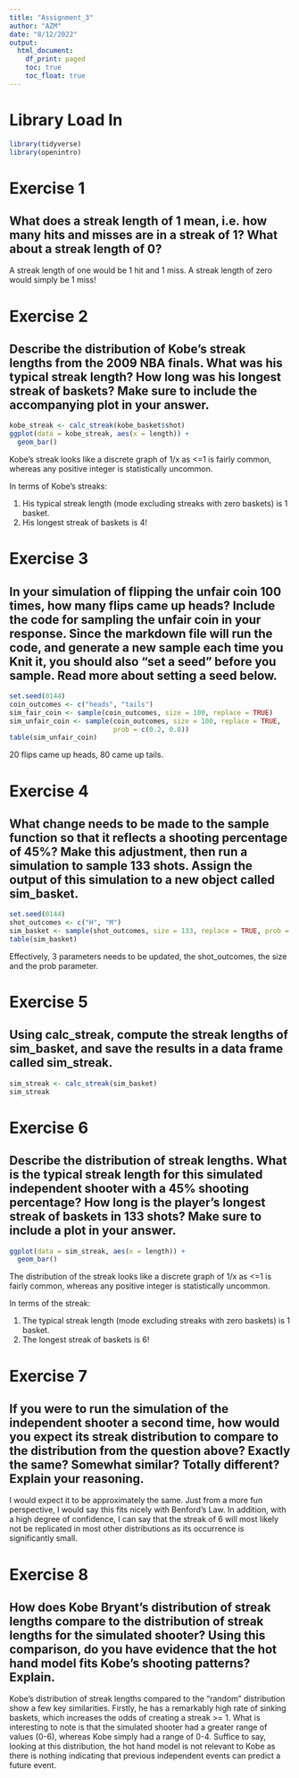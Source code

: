 ```yaml
---
title: "Assignment_3"
author: "AZM"
date: "8/12/2022"
output: 
  html_document:
    df_print: paged
    toc: true
    toc_float: true
---
```

<H1> Library Load In </H1>

```r
library(tidyverse)
library(openintro)
```

<H1>Exercise 1 </H1>
<H2> What does a streak length of 1 mean, i.e. how many hits and misses are in a streak of 1? What about a streak length of 0? </H2>

A streak length of one would be 1 hit and 1 miss. A streak length of zero would simply be 1 miss!


<H1> Exercise 2 </H1>
<H2> Describe the distribution of Kobe’s streak lengths from the 2009 NBA finals. What was his typical streak length? How long was his longest streak of baskets? Make sure to include the accompanying plot in your answer. </H2>


```r
kobe_streak <- calc_streak(kobe_basket$shot)
ggplot(data = kobe_streak, aes(x = length)) +
  geom_bar()

```
Kobe's streak looks like a discrete graph of 1/x as <=1 is fairly common, whereas any positive integer is statistically uncommon. 

In terms of Kobe's streaks:

  1. His typical streak length (mode excluding streaks with zero baskets) is 1 basket.
  2. His longest streak of baskets is 4! 


<h1> Exercise 3 </H1>
<H2> In your simulation of flipping the unfair coin 100 times, how many flips came up heads? Include the code for sampling the unfair coin in your response. Since the markdown file will run the code, and generate a new sample each time you Knit it, you should also “set a seed” before you sample. Read more about setting a seed below. </H2>

```r
set.seed(0144)
coin_outcomes <- c("heads", "tails")
sim_fair_coin <- sample(coin_outcomes, size = 100, replace = TRUE)
sim_unfair_coin <- sample(coin_outcomes, size = 100, replace = TRUE, 
                          prob = c(0.2, 0.8))
table(sim_unfair_coin)
```
20 flips came up heads, 80 came up tails. 

<H1> Exercise 4 </H1>
<H2> What change needs to be made to the sample function so that it reflects a shooting percentage of 45%? Make this adjustment, then run a simulation to sample 133 shots. Assign the output of this simulation to a new object called sim_basket. </H2>
```r
set.seed(0144)
shot_outcomes <- c("H", "M")
sim_basket <- sample(shot_outcomes, size = 133, replace = TRUE, prob = c(0.45, 0.55))
table(sim_basket)

```

Effectively, 3 parameters needs to be updated, the shot_outcomes, the size and the prob parameter. 


<H1> Exercise 5 </H1>
<H2> Using calc_streak, compute the streak lengths of sim_basket, and save the results in a data frame called sim_streak. </H2>

```r
sim_streak <- calc_streak(sim_basket)
sim_streak

```

<H1> Exercise 6 </H1>
<H2> Describe the distribution of streak lengths. What is the typical streak length for this simulated independent shooter with a 45% shooting percentage? How long is the player’s longest streak of baskets in 133 shots? Make sure to include a plot in your answer. </H2>

```r
ggplot(data = sim_streak, aes(x = length)) +
  geom_bar()
```


The distribution of the streak looks like a discrete graph of 1/x as <=1 is fairly common, whereas any positive integer is statistically uncommon. 

In terms of the streak:

  1. The typical streak length (mode excluding streaks with zero baskets) is 1 basket.
  2. The longest streak of baskets is 6! 


<H1> Exercise 7 </H1>
<H2> If you were to run the simulation of the independent shooter a second time, how would you expect its streak distribution to compare to the distribution from the question above? Exactly the same? Somewhat similar? Totally different? Explain your reasoning. </H2>

  I would expect it to be approximately the same. Just from a more fun perspective, I would say this fits nicely with Benford's Law. In addition, with a high degree of confidence, I can say that the streak of 6 will most likely not be replicated in most other distributions as its occurrence is significantly small.
  
<H1> Exercise 8 </H1>
<H2>How does Kobe Bryant’s distribution of streak lengths compare to the distribution of streak lengths for the simulated shooter? Using this comparison, do you have evidence that the hot hand model fits Kobe’s shooting patterns? Explain. </H2>

Kobe's distribution of streak lengths compared to the "random" distribution show a few key similarities. Firstly, he has a remarkably high rate of sinking baskets, which increases the odds of creating a streak >= 1. What is interesting to note is that the simulated shooter had a greater range of values (0-6), whereas Kobe simply had a range of 0-4. Suffice to say, looking at this distribution, the hot hand model is not relevant to Kobe as there is nothing indicating that previous independent events can predict a future event. 


